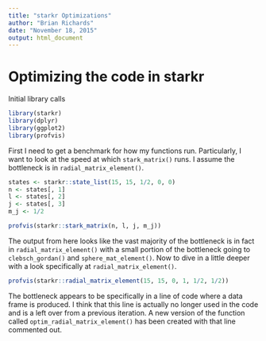 ```yaml
---
title: "starkr Optimizations"
author: "Brian Richards"
date: "November 18, 2015"
output: html_document
---
```


# Optimizing the code in starkr

Initial library calls
```r
library(starkr)
library(dplyr)
library(ggplot2)
library(profvis)
```

First I need to get a benchmark for how my functions run. Particularly, I want 
to look at the speed at which `stark_matrix()` runs. I assume the bottleneck 
is in `radial_matrix_element()`.

```r
states <- starkr::state_list(15, 15, 1/2, 0, 0)
n <- states[, 1]
l <- states[, 2]
j <- states[, 3]
m_j <- 1/2
```

```r
profvis(starkr::stark_matrix(n, l, j, m_j))
```

The output from here looks like the vast majority of the bottleneck is in fact 
in `radial_matrix_element()` with a small portion of the bottleneck going to 
`clebsch_gordan()` and `sphere_mat_element()`. Now to dive in a little deeper 
with a look specifically at `radial_matrix_element()`.

```r
profvis(starkr::radial_matrix_element(15, 15, 0, 1, 1/2, 1/2))
```

The bottleneck appears to be specifically in a line of code where a data frame 
is produced. I think that this line is actually no longer used in the code and 
is a left over from a previous iteration. A new version of the function called 
`optim_radial_matrix_element()` has been created with that line commented out.
